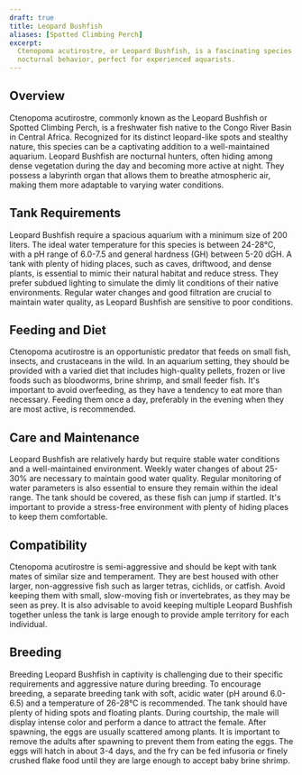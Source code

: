```yaml
---
draft: true
title: Leopard Bushfish
aliases: [Spotted Climbing Perch]
excerpt:
  Ctenopoma acutirostre, or Leopard Bushfish, is a fascinating species known for its unique appearance and stealthy,
  nocturnal behavior, perfect for experienced aquarists.
---
```


## Overview

Ctenopoma acutirostre, commonly known as the Leopard Bushfish or Spotted Climbing Perch, is a freshwater fish native to
the Congo River Basin in Central Africa. Recognized for its distinct leopard-like spots and stealthy nature, this
species can be a captivating addition to a well-maintained aquarium. Leopard Bushfish are nocturnal hunters, often
hiding among dense vegetation during the day and becoming more active at night. They possess a labyrinth organ that
allows them to breathe atmospheric air, making them more adaptable to varying water conditions.

## Tank Requirements

Leopard Bushfish require a spacious aquarium with a minimum size of 200 liters. The ideal water temperature for this
species is between 24-28°C, with a pH range of 6.0-7.5 and general hardness (GH) between 5-20 dGH. A tank with plenty of
hiding places, such as caves, driftwood, and dense plants, is essential to mimic their natural habitat and reduce
stress. They prefer subdued lighting to simulate the dimly lit conditions of their native environments. Regular water
changes and good filtration are crucial to maintain water quality, as Leopard Bushfish are sensitive to poor conditions.

## Feeding and Diet

Ctenopoma acutirostre is an opportunistic predator that feeds on small fish, insects, and crustaceans in the wild. In an
aquarium setting, they should be provided with a varied diet that includes high-quality pellets, frozen or live foods
such as bloodworms, brine shrimp, and small feeder fish. It's important to avoid overfeeding, as they have a tendency to
eat more than necessary. Feeding them once a day, preferably in the evening when they are most active, is recommended.

## Care and Maintenance

Leopard Bushfish are relatively hardy but require stable water conditions and a well-maintained environment. Weekly
water changes of about 25-30% are necessary to maintain good water quality. Regular monitoring of water parameters is
also essential to ensure they remain within the ideal range. The tank should be covered, as these fish can jump if
startled. It's important to provide a stress-free environment with plenty of hiding places to keep them comfortable.

## Compatibility

Ctenopoma acutirostre is semi-aggressive and should be kept with tank mates of similar size and temperament. They are
best housed with other larger, non-aggressive fish such as larger tetras, cichlids, or catfish. Avoid keeping them with
small, slow-moving fish or invertebrates, as they may be seen as prey. It is also advisable to avoid keeping multiple
Leopard Bushfish together unless the tank is large enough to provide ample territory for each individual.

## Breeding

Breeding Leopard Bushfish in captivity is challenging due to their specific requirements and aggressive nature during
breeding. To encourage breeding, a separate breeding tank with soft, acidic water (pH around 6.0-6.5) and a temperature
of 26-28°C is recommended. The tank should have plenty of hiding spots and floating plants. During courtship, the male
will display intense color and perform a dance to attract the female. After spawning, the eggs are usually scattered
among plants. It is important to remove the adults after spawning to prevent them from eating the eggs. The eggs will
hatch in about 3-4 days, and the fry can be fed infusoria or finely crushed flake food until they are large enough to
accept baby brine shrimp.
